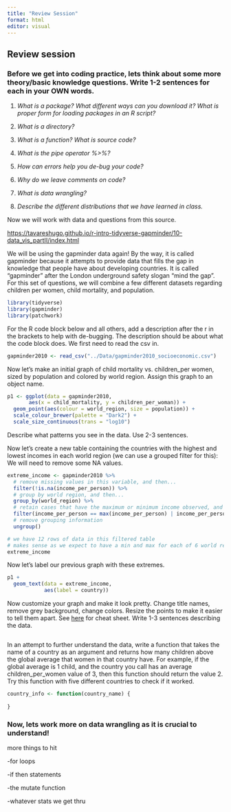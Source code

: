 ```yaml
---
title: "Review Session"
format: html
editor: visual
---
```


## Review session

### Before we get into coding practice, lets think about some more theory/basic knowledge questions. Write 1-2 sentences for each in your OWN words.

1.  *What is a package? What different ways can you download it? What is proper form for loading packages in an R script?*

2.  *What is a directory?*

3.  *What is a function? What is source code?*

4.  *What is the pipe operator %\>%?*

5.  *How can errors help you de-bug your code?*

6.  *Why do we leave comments on code?*

7.  *What is data wrangling?*

8.  *Describe the different distributions that we have learned in class.*

Now we will work with data and questions from this source.

<https://tavareshugo.github.io/r-intro-tidyverse-gapminder/10-data_vis_partII/index.html>

We will be using the gapminder data again! By the way, it is called gapminder because it attempts to provide data that fills the gap in knowledge that people have about developing countries. It is called "gapminder" after the London underground safety slogan "mind the gap". For this set of questions, we will combine a few different datasets regarding children per women, child mortality, and population.

```r
library(tidyverse)
library(gapminder)
library(patchwork)
```

For the R code block below and all others, add a description after the r in the brackets to help with de-bugging. The description should be about what the code block does. We first need to read the csv in.

```r

gapminder2010 <- read_csv("../Data/gapminder2010_socioeconomic.csv")
```

Now let's make an initial graph of child mortality vs. children_per women, sized by population and colored by world region. Assign this graph to an object name.

```r
p1 <- ggplot(data = gapminder2010, 
       aes(x = child_mortality, y = children_per_woman)) +
  geom_point(aes(colour = world_region, size = population)) +
  scale_colour_brewer(palette = "Dark2") +
  scale_size_continuous(trans = "log10")

```

Describe what patterns you see in the data. Use 2-3 sentences.

Now let’s create a new table containing the countries with the highest and lowest incomes in each world region (we can use a grouped filter for this): We will need to remove some NA values.

```r
extreme_income <- gapminder2010 %>% 
  # remove missing values in this variable, and then...
  filter(!is.na(income_per_person)) %>% 
  # group by world region, and then...
  group_by(world_region) %>% 
  # retain cases that have the maximum or minimum income observed, and then...
  filter(income_per_person == max(income_per_person) | income_per_person == min(income_per_person)) %>% 
  # remove grouping information
  ungroup()

# we have 12 rows of data in this filtered table
# makes sense as we expect to have a min and max for each of 6 world regions
extreme_income
```

Now let's label our previous graph with these extremes.

```r
p1 + 
  geom_text(data = extreme_income,
            aes(label = country))
```

Now customize your graph and make it look pretty. Change title names, remove grey background, change colors. Resize the points to make it easier to tell them apart. See [here](https://www.maths.usyd.edu.au/u/UG/SM/STAT3022/r/current/Misc/data-visualization-2.1.pdf) for cheat sheet. Write 1-3 sentences describing the data.

```r

```

In an attempt to further understand the data, write a function that takes the name of a country as an argument and returns how many children above the global average that women in that country have. For example, if the global average is 1 child, and the country you call has an average children_per_women value of 3, then this function should return the value 2. Try this function with five different countries to check if it worked.

```r

country_info <- function(country_name) {
  
}

```

### Now, lets work more on data wrangling as it is crucial to understand!

more things to hit

-for loops

-if then statements

-the mutate function

-whatever stats we get thru
